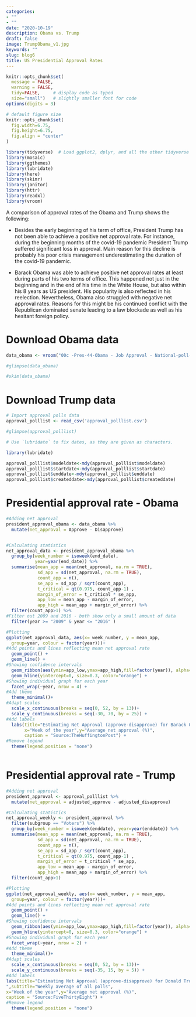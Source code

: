 ```yaml
---
categories:
- ""
- ""
date: "2020-10-19"
description: Obama vs. Trump
draft: false
image: TrumpObama_v1.jpg
keywords: ""
slug: blog6
title: US Presidential Approval Rates
---
```


```r
knitr::opts_chunk$set(
  message = FALSE, 
  warning = FALSE, 
  tidy=FALSE,     # display code as typed
  size="small")   # slightly smaller font for code
options(digits = 3)

# default figure size
knitr::opts_chunk$set(
  fig.width=6.75, 
  fig.height=6.75,
  fig.align = "center"
)
```


```r
library(tidyverse)  # Load ggplot2, dplyr, and all the other tidyverse packages
library(mosaic)
library(ggthemes)
library(lubridate)
library(here)
library(skimr)
library(janitor)
library(httr)
library(readxl)
library(vroom)
```

A comparison of approval rates of the Obama and Trump shows the following:

* Besides the early beginning of his term of office, President Trump has not been able to achieve a positive net approval rate. For instance, during the beginning months of the covid-19 pandemic President Trump suffered significant loss in approval. Main reason for this decline is probably his poor crisis management underestimating the duration of the covid-19 pandemic. 

* Barack Obama was able to achieve positive  net approval rates at least during parts of his two terms of office. This happened not just in the beginning and in the end of his time in the White House, but also within his 8 years as US president. His popularity is also reflected in his reelection. Nevertheless, Obama also struggled with negative net approval rates. Reasons for this might be his continued conflict with the Republican dominated senate leading to a law blockade as well as his hesitant foreign policy. 

# Download Obama data

```r

data_obama <- vroom("00c -Pres-44-Obama - Job Approval - National-poll-responses-clean.tsv")

#glimpse(data_obama)

#skim(data_obama)
```


# Download Trump data

```r
# Import approval polls data
approval_polllist <- read_csv('approval_polllist.csv')

#glimpse(approval_polllist)

# Use `lubridate` to fix dates, as they are given as characters.

library(lubridate)

approval_polllist$modeldate<-mdy(approval_polllist$modeldate)
approval_polllist$startdate<-mdy(approval_polllist$startdate)
approval_polllist$enddate<-mdy(approval_polllist$enddate)
approval_polllist$createddate<-mdy(approval_polllist$createddate)

```


# Presidential approval rate - Obama

```r
#Adding net approval
president_approval_obama <- data_obama %>%
  mutate(net_approval = Approve - Disapprove)


#Calculating statistics
net_approval_data <- president_approval_obama %>%
  group_by(week_number = isoweek(end_date), 
           year=year(end_date)) %>% 
  summarise(mean_app = mean(net_approval, na.rm = TRUE), 
            sd_app = sd(net_approval, na.rm = TRUE), 
            count_app = n(), 
            se_app = sd_app / sqrt(count_app), 
            t_critical = qt(0.975, count_app-1) , 
            margin_of_error = t_critical * se_app, 
            app_low = mean_app - margin_of_error, 
            app_high = mean_app + margin_of_error) %>%
  filter(count_app>1) %>%
#Filter out 2009 and 2016 - both show only a small amount of data
  filter(year >= "2009" & year <= "2016" )

#Plotting
ggplot(net_approval_data, aes(x= week_number, y = mean_app, 
  group=year, colour = factor(year)))+
#Add points and lines reflecting mean net approval rate
  geom_point() +
  geom_line() +
#Showing confidence intervals
  geom_ribbon(aes(ymin=app_low,ymax=app_high,fill=factor(year)), alpha=0.1)+
  geom_hline(yintercept=0, size=0.3, color="orange") +
#Showing individual graph for each year
  facet_wrap(~year, nrow = 4) +
#Add theme
  theme_minimal()+
#Adapt scales
  scale_x_continuous(breaks = seq(0, 52, by = 13))+ 
  scale_y_continuous(breaks = seq(-30, 70, by = 25)) +
#Add labels
  labs(title="Estimating Net Approval (approve-disapprove) for Barack Obama",subtitle="Weekly average of all polls",
       x="Week of the year",y="Average net approval (%)", 
       caption = "Source:TheHuffingtonPost") +
#Remove legend
  theme(legend.position = "none")
  


```


# Presidential approval rate - Trump

```r
#Adding net approval
president_approval <- approval_polllist %>%
  mutate(net_approval = adjusted_approve - adjusted_disapprove)

#Calculating statistics
net_approval_weekly <- president_approval %>%
  filter(subgroup == "Voters") %>%
  group_by(week_number = isoweek(enddate), year=year(enddate)) %>% 
  summarise(mean_app = mean(net_approval, na.rm = TRUE), 
            sd_app = sd(net_approval, na.rm = TRUE), 
            count_app = n(), 
            se_app = sd_app / sqrt(count_app), 
            t_critical = qt(0.975, count_app-1) , 
            margin_of_error = t_critical * se_app, 
            app_low = mean_app - margin_of_error, 
            app_high = mean_app + margin_of_error) %>%
  filter(count_app>1)

#Plotting
ggplot(net_approval_weekly, aes(x= week_number, y = mean_app, 
  group=year, colour = factor(year)))+
#Add points and lines reflecting mean net approval rate
  geom_point() +
  geom_line() +
#Showing confidence intervals
  geom_ribbon(aes(ymin=app_low,ymax=app_high,fill=factor(year)), alpha=0.1)+
  geom_hline(yintercept=0, size=0.3, color="orange") +
#Showing individual graph for each year
  facet_wrap(~year, nrow = 2) +
#Add theme
  theme_minimal()+
#Adapt scales
  scale_x_continuous(breaks = seq(0, 52, by = 13))+ 
  scale_y_continuous(breaks = seq(-35, 15, by = 5)) +
#Add labels
labs(title="Estimating Net Approval (approve-disapprove) for Donald Trump
",subtitle="Weekly average of all polls",
x="Week of the year",y="Average net approval (%)", 
caption = "Source:FiveThirtyEight") +
#Remove legend
  theme(legend.position = "none")


```


